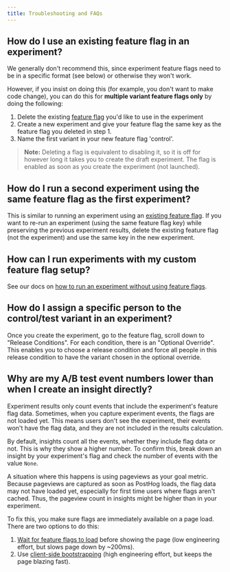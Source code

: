 ```yaml
---
title: Troubleshooting and FAQs
---
```



## How do I use an existing feature flag in an experiment?

We generally don't recommend this, since experiment feature flags need to be in a specific format (see below) or otherwise they won't work.

However, if you insist on doing this (for example, you don't want to make code change), you can do this for **multiple variant feature flags only** by doing the following:

1. Delete the existing [feature flag](https://app.posthog.com/feature_flags) you'd like to use in the experiment
2. Create a new experiment and give your feature flag the same key as the feature flag you deleted in step 1.
3. Name the first variant in your new feature flag 'control'.

<ProductScreenshot
    imageLight = {ReuseFeatureFlagLight}
    imageDark = {ReuseFeatureFlagDark}
    alt = "Reuse an existing feature flag for an experiment"
    classes = "rounded"
/>

> **Note:** Deleting a flag is equivalent to disabling it, so it is off for however long it takes you to create the draft experiment. The flag is enabled as soon as you create the experiment (not launched).

## How do I run a second experiment using the same feature flag as the first experiment?

This is similar to running an experiment using an [existing feature flag](#how-do-i-use-an-existing-feature-flag-in-an-experiment). If you want to re-run an experiment (using the same feature flag key) while preserving the previous experiment results, delete the existing feature flag (not the experiment) and use the same key in the new experiment.

## How can I run experiments with my custom feature flag setup?

See our docs on [how to run an experiment without using feature flags](/docs/experiments/running-experiments-without-feature-flags).

## How do I assign a specific person to the control/test variant in an experiment?

Once you create the experiment, go to the feature flag, scroll down to "Release Conditions". For each condition, there is an "Optional Override". This enables you to choose a release condition and force all people in this release condition to have the variant chosen in the optional override.

<ProductVideo
    videoLight = {AssignAnOverrideLight}
    videoDark = {AssignAnOverrideDark}
    alt = "How to assign an experiment override"
    classes = "rounded"
/>


<FAQFalseOrNoneEvents />

## Why are my A/B test event numbers lower than when I create an insight directly?

Experiment results only count events that include the experiment's feature flag data. Sometimes, when you capture experiment events, the flags are not loaded yet. This means users don't see the experiment, their events won't have the flag data, and they are not included in the results calculation.

By default, insights count all the events, whether they include flag data or not. This is why they show a higher number. To confirm this, break down an insight by your experiment's flag and check the number of events with the value `None`.

A situation where this happens is using pageviews as your goal metric. Because pageviews are captured as soon as PostHog loads, the flag data may not have loaded yet, especially for first time users where flags aren't cached. Thus, the pageview count in insights might be higher than in your experiment.

To fix this, you make sure flags are immediately available on a page load. There are two options to do this:

1. [Wait for feature flags to load](/docs/feature-flags/adding-feature-flag-code#ensuring-flags-are-loaded-before-usage) before showing the page (low engineering effort, but slows page down by ~200ms).
2. Use [client-side bootstrapping](/docs/feature-flags/bootstrapping) (high engineering effort, but keeps the page blazing fast).
